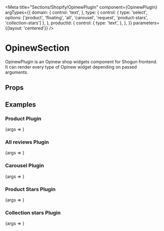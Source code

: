 

<Meta
    title="Sections/Shopify/OpinewPlugin"
    component={OpinewPlugin}
    argTypes={{
        domain: {
            control: 'text',
        },
        type: {
            control: {
                type: 'select',
                options: ['product', 'floating', 'all', 'carousel', 'request', 'product-stars', 'collection-stars']
            },
        },
        productId: {
            control: {
                type: 'text',
            },
        },
    }}
    parameters={{layout: 'centered'}}
/>

# OpinewSection

OpinewPlugin is an Opinew shop widgets component for Shogun frontend.
It can render every type of Opinew widget depending on passed arguments.

## Props

<ArgsTable of={OpinewPlugin}/>

## Examples


### Product Plugin

<Canvas>
    <Story name="Product Plugin" args={{type: 'product', domain: 'opinew.myshopify.com', product: shopifyProducts[0]}}>
        {args => <OpinewPlugin {...args} style={{width: '70vw'}}/>}
    </Story>
</Canvas>

### All reviews Plugin

<Canvas>
    <Story name="All reviews Plugin" args={{type: 'all', domain: 'opinew.myshopify.com'}}>
        {args => <OpinewPlugin {...args} style={{width: '70vw'}}/>}
    </Story>
</Canvas>

### Carousel Plugin

<Canvas>
    <Story name="Carousel Plugin" args={{type: 'carousel', domain: 'opinew.myshopify.com'}}>
        {args => <OpinewPlugin {...args} style={{width: '70vw'}}/>}
    </Story>
</Canvas>

### Product Stars Plugin

<Canvas>
    <Story name="Product Stars Plugin"
           args={{type: 'product-stars', domain: 'opinew.myshopify.com', product: shopifyProducts[0]}}>
        {args => <OpinewPlugin {...args}/>}
    </Story>
</Canvas>

### Collection stars Plugin

<Canvas>
    <Story name="Collection stars Plugin"
           args={{type: 'collection-stars', domain: 'opinew.myshopify.com', product: shopifyProducts[0]}}>
        {args => <OpinewPlugin {...args}/>}
    </Story>
</Canvas>
